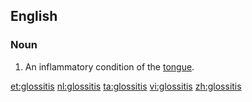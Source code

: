 ==English==

===Noun===
{{en-noun|-}}

# {{context|medicine}} An inflammatory condition of the [[tongue]].

[[et:glossitis]]
[[nl:glossitis]]
[[ta:glossitis]]
[[vi:glossitis]]
[[zh:glossitis]]